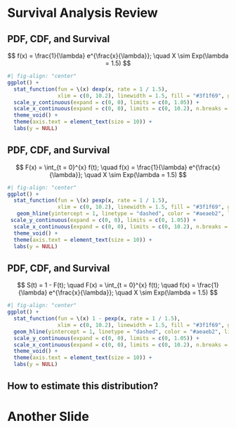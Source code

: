 # Survival Analysis Review

## PDF, CDF, and Survival

$$
f(x) = \frac{1}{\lambda} e^{\frac{x}{\lambda}}; \quad X \sim Exp(\lambda = 1.5)
$$

```r
#| fig-align: "center"
ggplot() +
  stat_function(fun = \(x) dexp(x, rate = 1 / 1.5), 
                xlim = c(0, 10.2), linewidth = 1.5, fill = "#3f1f69", geom = "area", alpha = 0.5) +
  scale_y_continuous(expand = c(0, 0), limits = c(0, 1.05)) +
  scale_x_continuous(expand = c(0, 0), limits = c(0, 10.2), n.breaks = 8) +
  theme_void() +
  theme(axis.text = element_text(size = 10)) +
  labs(y = NULL)
```


## PDF, CDF, and Survival

$$
F(x) = \int_{t = 0}^{x} f(t); \quad f(x) = \frac{1}{\lambda} e^{\frac{x}{\lambda}}; \quad X \sim Exp(\lambda = 1.5)
$$

```r
#| fig-align: "center"
ggplot() +
  stat_function(fun = \(x) pexp(x, rate = 1 / 1.5),
                xlim = c(0, 10.2), linewidth = 1.5, fill = "#3f1f69", geom = "area", alpha = 0.5) +
   geom_hline(yintercept = 1, linetype = "dashed", color = "#aeaeb2", linewidth = 1.5) +
 scale_y_continuous(expand = c(0, 0), limits = c(0, 1.05)) +
  scale_x_continuous(expand = c(0, 0), limits = c(0, 10.2), n.breaks = 8) +
  theme_void() +
  theme(axis.text = element_text(size = 10)) +
  labs(y = NULL)
```


## PDF, CDF, and Survival

$$
S(t) = 1 - F(t); \quad F(x) = \int_{t = 0}^{x} f(t); \quad f(x) = \frac{1}{\lambda} e^{\frac{x}{\lambda}}; \quad X \sim Exp(\lambda = 1.5)
$$

```r
#| fig-align: "center"
ggplot() +
  stat_function(fun = \(x) 1 - pexp(x, rate = 1 / 1.5),
                xlim = c(0, 10.2), linewidth = 1.5, fill = "#3f1f69", geom = "area", alpha = 0.5) +
  geom_hline(yintercept = 1, linetype = "dashed", color = "#aeaeb2", linewidth = 1.5) +
  scale_y_continuous(expand = c(0, 0), limits = c(0, 1.05)) +
  scale_x_continuous(expand = c(0, 0), limits = c(0, 10.2), n.breaks = 8) +
  theme_void() +
  theme(axis.text = element_text(size = 10)) +
  labs(y = NULL)
```

## How to estimate this distribution?


# Another Slide
